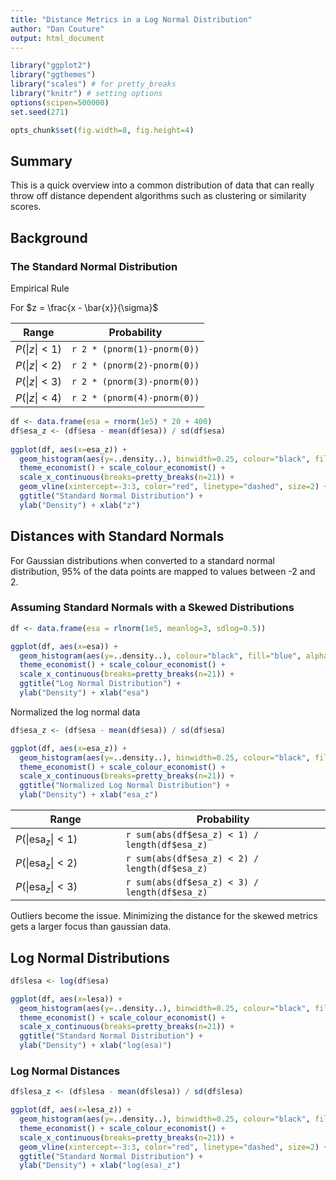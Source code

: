 ```yaml
---
title: "Distance Metrics in a Log Normal Distribution"
author: "Dan Couture"
output: html_document
---
```


```r
library("ggplot2")
library("ggthemes")
library("scales") # for pretty_breaks
library("knitr") # setting options  
options(scipen=500000)
set.seed(271)
```

```r
opts_chunk$set(fig.width=8, fig.height=4)
```

## Summary

This is a quick overview into a common distribution of data that can really throw off distance dependent algorithms such as clustering or similarity scores.

## Background

### The Standard Normal Distribution

Empirical Rule

For $z = \frac{x - \bar{x}}{\sigma}$

| Range | Probability |
|-------|-------------|
| $P(|z| < 1)$ | `r 2 * (pnorm(1)-pnorm(0))` |
| $P(|z| < 2)$ | `r 2 * (pnorm(2)-pnorm(0))` |
| $P(|z| < 3)$ | `r 2 * (pnorm(3)-pnorm(0))` |
| $P(|z| < 4)$ | `r 2 * (pnorm(4)-pnorm(0))` |

```r
df <- data.frame(esa = rnorm(1e5) * 20 + 400)
df$esa_z <- (df$esa - mean(df$esa)) / sd(df$esa)
  
ggplot(df, aes(x=esa_z)) +
  geom_histogram(aes(y=..density..), binwidth=0.25, colour="black", fill="blue", alpha=0.4) +
  theme_economist() + scale_colour_economist() +
  scale_x_continuous(breaks=pretty_breaks(n=21)) +
  geom_vline(xintercept=-3:3, color="red", linetype="dashed", size=2) +
  ggtitle("Standard Normal Distribution") +
  ylab("Density") + xlab("z")
```

## Distances with Standard Normals

For Gaussian distributions when converted to a standard normal distribution, 95% of the data points are mapped to values between -2 and 2.

### Assuming Standard Normals with a Skewed Distributions

```r
df <- data.frame(esa = rlnorm(1e5, meanlog=3, sdlog=0.5))

ggplot(df, aes(x=esa)) +
  geom_histogram(aes(y=..density..), colour="black", fill="blue", alpha=0.4) +
  theme_economist() + scale_colour_economist() +
  scale_x_continuous(breaks=pretty_breaks(n=21)) +
  ggtitle("Log Normal Distribution") +
  ylab("Density") + xlab("esa")
```

Normalized the log normal data

```r
df$esa_z <- (df$esa - mean(df$esa)) / sd(df$esa)

ggplot(df, aes(x=esa_z)) +
  geom_histogram(aes(y=..density..), binwidth=0.25, colour="black", fill="blue", alpha=0.4) +
  theme_economist() + scale_colour_economist() +
  scale_x_continuous(breaks=pretty_breaks(n=21)) +
  ggtitle("Normalized Log Normal Distribution") +
  ylab("Density") + xlab("esa_z")
```

| Range | Probability |
|-------|-------------|
| $P(|\text{esa}_z| < 1)$ | `r sum(abs(df$esa_z) < 1) / length(df$esa_z)` |
| $P(|\text{esa}_z| < 2)$ | `r sum(abs(df$esa_z) < 2) / length(df$esa_z)` |
| $P(|\text{esa}_z| < 3)$ | `r sum(abs(df$esa_z) < 3) / length(df$esa_z)` |

Outliers become the issue.  Minimizing the distance for the skewed metrics gets a larger focus than gaussian data.

## Log Normal Distributions

```r
df$lesa <- log(df$esa)

ggplot(df, aes(x=lesa)) +
  geom_histogram(aes(y=..density..), binwidth=0.25, colour="black", fill="blue", alpha=0.4) +
  theme_economist() + scale_colour_economist() +
  scale_x_continuous(breaks=pretty_breaks(n=21)) +
  ggtitle("Standard Normal Distribution") +
  ylab("Density") + xlab("log(esa)")
```

### Log Normal Distances

```r
df$lesa_z <- (df$lesa - mean(df$lesa)) / sd(df$lesa)

ggplot(df, aes(x=lesa_z)) +
  geom_histogram(aes(y=..density..), binwidth=0.25, colour="black", fill="blue", alpha=0.4) +
  theme_economist() + scale_colour_economist() +
  scale_x_continuous(breaks=pretty_breaks(n=21)) +
  geom_vline(xintercept=-3:3, color="red", linetype="dashed", size=2) +
  ggtitle("Standard Normal Distribution") +
  ylab("Density") + xlab("log(esa)_z")
```
